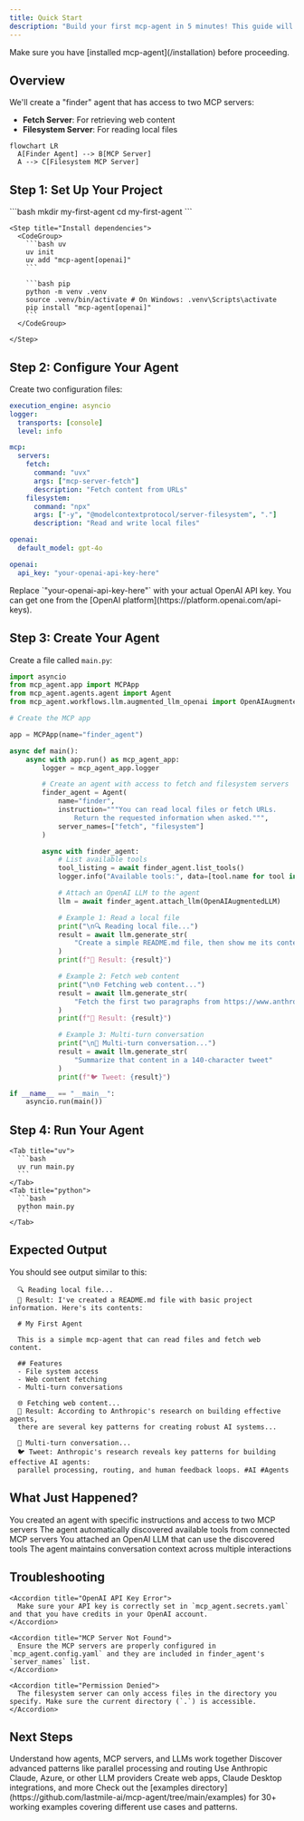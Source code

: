 ```yaml
---
title: Quick Start
description: "Build your first mcp-agent in 5 minutes! This guide will walk you through creating a simple agent that can read files and fetch web content."
---
```


<Info>
  Make sure you have [installed mcp-agent](/installation) before proceeding.
</Info>

## Overview

We'll create a "finder" agent that has access to two MCP servers:

- **Fetch Server**: For retrieving web content
- **Filesystem Server**: For reading local files

<Frame>

```mermaid
flowchart LR
  A[Finder Agent] --> B[MCP Server]
  A --> C[Filesystem MCP Server]
```

</Frame>

## Step 1: Set Up Your Project

<Steps>
    <Step title="Create a new directory">
      ```bash
      mkdir my-first-agent
      cd my-first-agent
      ```
    </Step>

    <Step title="Install dependencies">
      <CodeGroup>
        ```bash uv
        uv init
        uv add "mcp-agent[openai]"
        ```

        ```bash pip
        python -m venv .venv
        source .venv/bin/activate # On Windows: .venv\Scripts\activate 
        pip install "mcp-agent[openai]"
        ```
      </CodeGroup>

    </Step>

</Steps>

## Step 2: Configure Your Agent

Create two configuration files:

<Tab>

```yaml mcp_agent.config.yaml
execution_engine: asyncio
logger:
  transports: [console]
  level: info

mcp:
  servers:
    fetch:
      command: "uvx"
      args: ["mcp-server-fetch"]
      description: "Fetch content from URLs"
    filesystem:
      command: "npx"
      args: ["-y", "@modelcontextprotocol/server-filesystem", "."]
      description: "Read and write local files"

openai:
  default_model: gpt-4o
```

```yaml mcp_agent.secrets.yaml
openai:
  api_key: "your-openai-api-key-here"
```

</Tab>

<Warning>
  Replace `"your-openai-api-key-here"` with your actual OpenAI API key. You can
  get one from the [OpenAI platform](https://platform.openai.com/api-keys).
</Warning>

## Step 3: Create Your Agent

Create a file called `main.py`:

<CodeGroup>

```python main.py
import asyncio
from mcp_agent.app import MCPApp
from mcp_agent.agents.agent import Agent
from mcp_agent.workflows.llm.augmented_llm_openai import OpenAIAugmentedLLM

# Create the MCP app

app = MCPApp(name="finder_agent")

async def main():
    async with app.run() as mcp_agent_app:
        logger = mcp_agent_app.logger

        # Create an agent with access to fetch and filesystem servers
        finder_agent = Agent(
            name="finder",
            instruction="""You can read local files or fetch URLs.
                Return the requested information when asked.""",
            server_names=["fetch", "filesystem"]
        )

        async with finder_agent:
            # List available tools
            tool_listing = await finder_agent.list_tools()
            logger.info("Available tools:", data=[tool.name for tool in tool_listing.tools])

            # Attach an OpenAI LLM to the agent
            llm = await finder_agent.attach_llm(OpenAIAugmentedLLM)

            # Example 1: Read a local file
            print("\n🔍 Reading local file...")
            result = await llm.generate_str(
                "Create a simple README.md file, then show me its contents"
            )
            print(f"📄 Result: {result}")

            # Example 2: Fetch web content
            print("\n🌐 Fetching web content...")
            result = await llm.generate_str(
                "Fetch the first two paragraphs from https://www.anthropic.com/research/building-effective-agents"
            )
            print(f"📰 Result: {result}")

            # Example 3: Multi-turn conversation
            print("\n💬 Multi-turn conversation...")
            result = await llm.generate_str(
                "Summarize that content in a 140-character tweet"
            )
            print(f"🐦 Tweet: {result}")

if __name__ == "__main__":
    asyncio.run(main())
```

</CodeGroup>

## Step 4: Run Your Agent

<Tabs>

    <Tab title="uv">
      ```bash
      uv run main.py
      ```
    </Tab>
    <Tab title="python">
      ```bash
      python main.py
      ```
    </Tab>

</Tabs>

## Expected Output

You should see output similar to this:

```
  🔍 Reading local file...
  📄 Result: I've created a README.md file with basic project information. Here's its contents:

  # My First Agent

  This is a simple mcp-agent that can read files and fetch web content.

  ## Features
  - File system access
  - Web content fetching
  - Multi-turn conversations

  🌐 Fetching web content...
  📰 Result: According to Anthropic's research on building effective agents,
  there are several key patterns for creating robust AI systems...

  💬 Multi-turn conversation...
  🐦 Tweet: Anthropic's research reveals key patterns for building effective AI agents:
  parallel processing, routing, and human feedback loops. #AI #Agents
```

## What Just Happened?

<CardGroup cols={2}>
  <Card title="Agent Creation" icon="robot">
    You created an agent with specific instructions and access to two MCP
    servers
  </Card>
  <Card title="Tool Discovery" icon="search">
    The agent automatically discovered available tools from connected MCP
    servers
  </Card>
  <Card title="LLM Integration" icon="brain">
    You attached an OpenAI LLM that can use the discovered tools
  </Card>
  <Card title="Multi-turn Chat" icon="comments">
    The agent maintains conversation context across multiple interactions
  </Card>
</CardGroup>

## Troubleshooting

<AccordionGroup>

    <Accordion title="OpenAI API Key Error">
      Make sure your API key is correctly set in `mcp_agent.secrets.yaml` and that you have credits in your OpenAI account.
    </Accordion>

    <Accordion title="MCP Server Not Found">
      Ensure the MCP servers are properly configured in `mcp_agent.config.yaml` and they are included in finder_agent's `server_names` list.
    </Accordion>

    <Accordion title="Permission Denied">
      The filesystem server can only access files in the directory you specify. Make sure the current directory (`.`) is accessible.
    </Accordion>

</AccordionGroup>

## Next Steps

<CardGroup cols={2}>
  <Card
    title="Learn Core Concepts"
    icon="graduation-cap"
    href="/concepts/agents"
  >
    Understand how agents, MCP servers, and LLMs work together
  </Card>
  <Card
    title="Explore Workflow Patterns"
    icon="diagram-project"
    href="/workflows/overview"
  >
    Discover advanced patterns like parallel processing and routing
  </Card>
  <Card
    title="Try Different Providers"
    icon="shuffle"
    href="/configuration#model-provider-configuration"
  >
    Use Anthropic Claude, Azure, or other LLM providers
  </Card>
  <Card title="Build Integrations" icon="plug" href="/integrations/streamlit">
    Create web apps, Claude Desktop integrations, and more
  </Card>
</CardGroup>

<Tip>
  Check out the [examples
  directory](https://github.com/lastmile-ai/mcp-agent/tree/main/examples) for
  30+ working examples covering different use cases and patterns.
</Tip>
